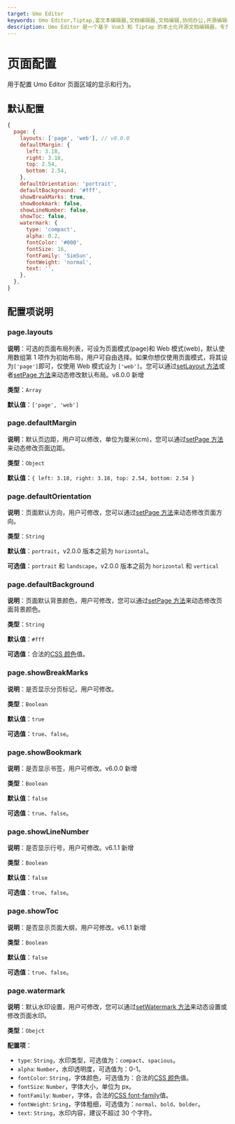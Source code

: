 ```yaml
---
target: Umo Editor
keywords: Umo Editor,Tiptap,富文本编辑器,文档编辑器,文档编辑,协同办公,开源编辑器,国产编辑器
description: Umo Editor 是一个基于 Vue3 和 Tiptap 的本土化开源文档编辑器，专为国人用户设计。它提供了强大的文档编辑能力和 AI 创作功能，支持分页模式、Markdown 语法、富文本编辑、多种格式的节点插入、页面样式设置、文档导出与打印等功能。此外，Umo Editor 还支持自定义扩展、多语言设置和暗色主题。
---
```



# 页面配置

用于配置 Umo Editor 页面区域的显示和行为。

## 默认配置

```js
{
  page: {
    layouts: ['page', 'web'], // v8.0.0
    defaultMargin: {
      left: 3.18,
      right: 3.18,
      top: 2.54,
      bottom: 2.54,
    },
    defaultOrientation: 'portrait',
    defaultBackground: '#fff',
    showBreakMarks: true,
    showBookmark: false,
    showLineNumber: false,
    showToc: false,
    watermark: {
      type: 'compact',
      alpha: 0.2,
      fontColor: '#000',
      fontSize: 16,
      fontFamily: 'SimSun',
      fontWeight: 'normal',
      text: '',
    },
  },
}
```

## 配置项说明

### page.layouts

**说明**：可选的页面布局列表，可设为页面模式(page)和 Web 模式(web)，默认使用数组第 1 项作为初始布局，用户可自由选择。如果你想仅使用页面模式，将其设为`['page']`即可，仅使用 Web 模式设为 `['web']`。您可以通过[setLayout 方法](../methods#setlayout)或者[setPage 方法](../methods#setpage)来动态修改默认布局。<Badge theme="success">v8.0.0 新增</Badge>

**类型**：`Array`

**默认值**：`['page', 'web']`

### page.defaultMargin

**说明**：默认页边距，用户可以修改，单位为厘米(cm)，您可以通过[setPage 方法](../methods#setpage)来动态修改页面边距。

**类型**：`Object`

**默认值**：`{ left: 3.18, right: 3.18, top: 2.54, bottom: 2.54 }`

### page.defaultOrientation

**说明**：页面默认方向，用户可修改，您可以通过[setPage 方法](../methods#setpage)来动态修改页面方向。

**类型**：`String`

**默认值**：`portrait`，v2.0.0 版本之前为 `horizontal`。

**可选值**：`portrait` 和 `landscape`，v2.0.0 版本之前为 `horizontal` 和 `vertical`

### page.defaultBackground

**说明**：页面默认背景颜色，用户可修改，您可以通过[setPage 方法](../methods#setpage)来动态修改页面背景颜色。

**类型**：`String`

**默认值**：`#fff`

**可选值**：合法的[CSS 颜色](https://developer.mozilla.org/zh-CN/docs/Web/CSS/color_value)值。

### page.showBreakMarks

**说明**：是否显示分页标记，用户可修改。

**类型**：`Boolean`

**默认值**：`true`

**可选值**：`true`、`false`。

### page.showBookmark 

**说明**：是否显示书签，用户可修改。<Badge theme="success">v6.0.0 新增</Badge>

**类型**：`Boolean`

**默认值**：`false`

**可选值**：`true`、`false`。

### page.showLineNumber 

**说明**：是否显示行号，用户可修改。<Badge theme="success">v6.1.1 新增</Badge>

**类型**：`Boolean`

**默认值**：`false`

**可选值**：`true`、`false`。

### page.showToc 

**说明**：是否显示页面大纲，用户可修改。<Badge theme="success">v6.1.1 新增</Badge>

**类型**：`Boolean`

**默认值**：`false`

**可选值**：`true`、`false`。

### page.watermark

**说明**：默认水印设置，用户可修改，您可以通过[setWatermark 方法](../methods#setwatermark)来动态设置或修改页面水印。

**类型**：`Obejct`

**配置项**：

- `type`: `String`，水印类型，可选值为：`compact`、`spacious`。
- `alpha`: `Number`，水印透明度，可选值为：0-1。
- `fontColor`: `String`，字体颜色，可选值为：合法的[CSS 颜色](https://developer.mozilla.org/zh-CN/docs/Web/CSS/color_value)值。
- `fontSize`: `Number`，字体大小，单位为 px。
- `fontFamily`: `Number`，字体，合法的[CSS font-family](https://developer.mozilla.org/zh-CN/docs/Web/CSS/font-family)值。
- `fontWeight`: `Sring`，字体粗细，可选值为：`normal`、`bold`、`bolder`。
- `text`: `String`，水印内容，建议不超过 30 个字符。
